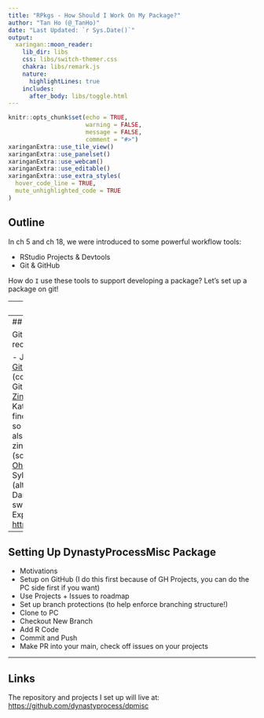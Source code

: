 ```yaml
---
title: "RPkgs - How Should I Work On My Package?"
author: "Tan Ho (@_TanHo)"
date: "Last Updated: `r Sys.Date()`"
output:
  xaringan::moon_reader:
    lib_dir: libs
    css: libs/switch-themer.css
    chakra: libs/remark.js
    nature:
      highlightLines: true
    includes:
      after_body: libs/toggle.html
---
```



```r
knitr::opts_chunk$set(echo = TRUE,
                      warning = FALSE,
                      message = FALSE,
                      comment = "#>")
xaringanExtra::use_tile_view()
xaringanExtra::use_panelset()
xaringanExtra::use_webcam()
xaringanExtra::use_editable()
xaringanExtra::use_extra_styles(
  hover_code_line = TRUE,         
  mute_unhighlighted_code = TRUE  
)

```

## Outline

In ch 5 and ch 18, we were introduced to some powerful workflow tools:

- RStudio Projects & Devtools
- Git & GitHub

How do `I` use these tools to support developing a package? Let's set up a package on git!

---
## Warnings

I use git `exclusively` from the terminal. I do this for a few reasons: 

- I'm comfortable with terminals and commandline: I spend a fair bit of time with Linux terminals while configuring and deploying apps, and these are primarily accessed by terminal only.
- Git was developed as a commandline program and 95% of the help resources you'll find on it are terminal based.

There are `probably` equivalents on the various RStudio IDEs, and Hadley/Jenny mention a few of them, so it's entirely possible that you can map out your own equivalents to the commands I'll use. The important part is building up a mental model as to how git works and how you interact with it!  

---
## Resources

Git Resources I highly recommend: 

- Jenny Bryan's [Happy Git With R](https://www.happygitwithr.com) (comprehensive use of Git with R)
- [OhShitGit Zine](https://jvns.ca/blog/2018/10/27/new-zine--oh-shit--git-/) - Julia Evans / Katie Sylor-Miller -> I find Julia Evans' zines so incredibly useful - also check out her zines on SQL and (soon) CSS 
- [OhShitGit.com](https://ohshitgit.com) by Katie Sylor-Miller (alternatively, DangitGit.com for non-swearing)
- Git Explorer [https://gitexplorer.com/](https://gitexplorer.com/)

---

## Setting Up DynastyProcessMisc Package

- Motivations
- Setup on GitHub 
  (I do this first because of GH Projects, you can do the PC side first if you want)
- Use Projects + Issues to roadmap 
- Set up branch protections (to help enforce branching structure!)
- Clone to PC
- Checkout New Branch
- Add R Code
- Commit and Push
- Make PR into your main, check off issues on your projects

---

## Links

The repository and projects I set up will live at: [https://github.com/dynastyprocess/dpmisc](https://github.com/dynastyprocess/dpmisc)
